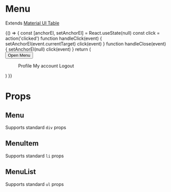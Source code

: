 
<Meta title="Components/Menu" component={Menu} />

# Menu

Extends [Material UI Table](https://material-ui.com/components/menus/)

<Canvas>
  <Story name="default">
    {() => {
      const [anchorEl, setAnchorEl] = React.useState(null)
      const click = action('clicked')
      function handleClick(event) {
        setAnchorEl(event.currentTarget)
        click(event)
      }
      function handleClose(event) {
        setAnchorEl(null)
        click(event)
      }
      return (
        <div>
          <Button
            aria-controls="simple-menu"
            aria-haspopup="true"
            onClick={handleClick}
          >
            Open Menu
          </Button>
          <Menu
            id="simple-menu"
            anchorEl={anchorEl}
            keepMounted
            open={Boolean(anchorEl)}
            onClose={handleClose}
          >
            <MenuItem onClick={handleClose}>Profile</MenuItem>
            <MenuItem onClick={handleClose}>My account</MenuItem>
            <MenuItem onClick={handleClose}>Logout</MenuItem>
          </Menu>
        </div>
      )
    }}
  </Story>
</Canvas>

# Props

## Menu

Supports standard `div` props

<ArgsTable of={MenuDocs} />

## MenuItem

Supports standard `li` props

<ArgsTable of={MenuItemDocs} />

## MenuList

Supports standard `ul` props

<ArgsTable of={MenuListDocs} />
